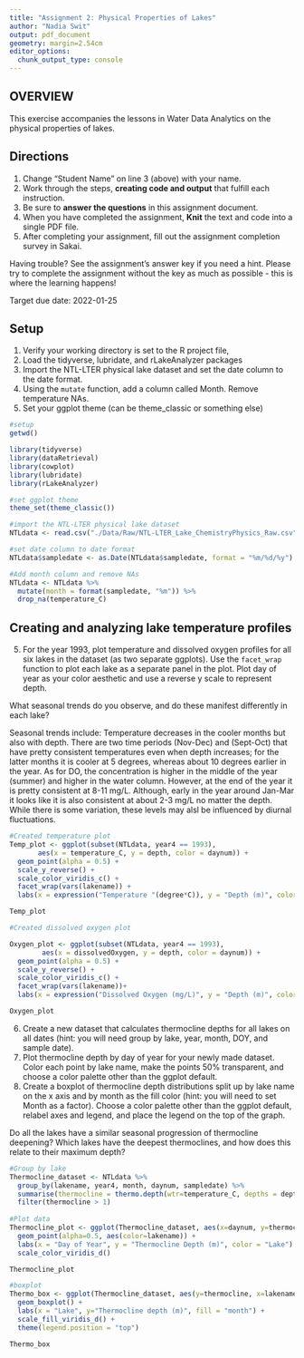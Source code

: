 ```yaml
---
title: "Assignment 2: Physical Properties of Lakes"
author: "Nadia Swit"
output: pdf_document
geometry: margin=2.54cm
editor_options: 
  chunk_output_type: console
---
```


## OVERVIEW

This exercise accompanies the lessons in Water Data Analytics on the physical properties of lakes. 

## Directions
1. Change "Student Name" on line 3 (above) with your name.
2. Work through the steps, **creating code and output** that fulfill each instruction.
3. Be sure to **answer the questions** in this assignment document.
4. When you have completed the assignment, **Knit** the text and code into a single PDF file.
5. After completing your assignment, fill out the assignment completion survey in Sakai. 

Having trouble? See the assignment's answer key if you need a hint. Please try to complete the assignment without the key as much as possible - this is where the learning happens!

Target due date: 2022-01-25

## Setup

1. Verify your working directory is set to the R project file, 
2. Load the tidyverse, lubridate, and rLakeAnalyzer packages
3. Import the NTL-LTER physical lake dataset and set the date column to the date format. 
4. Using the `mutate` function, add a column called Month. Remove temperature NAs.
5. Set your ggplot theme (can be theme_classic or something else)

```r
#setup
getwd()

library(tidyverse)
library(dataRetrieval)
library(cowplot)
library(lubridate)
library(rLakeAnalyzer)

#set ggplot theme
theme_set(theme_classic())

#import the NTL-LTER physical lake dataset
NTLdata <- read.csv("./Data/Raw/NTL-LTER_Lake_ChemistryPhysics_Raw.csv") #directory didn't work when "./../" even thought couldn't find with other path characters

#set date column to date format
NTLdata$sampledate <- as.Date(NTLdata$sampledate, format = "%m/%d/%y")

#Add month column and remove NAs
NTLdata <- NTLdata %>%
  mutate(month = format(sampledate, "%m")) %>%
  drop_na(temperature_C)


```

## Creating and analyzing lake temperature profiles

5. For the year 1993, plot temperature and dissolved oxygen profiles for all six lakes in the dataset (as two separate ggplots). Use the `facet_wrap` function to plot each lake as a separate panel in the plot. Plot day of year as your color aesthetic and use a reverse y scale to represent depth. 

What seasonal trends do you observe, and do these manifest differently in each lake?

Seasonal trends include: Temperature decreases in the cooler months but also with depth. There are two time periods (Nov-Dec) and (Sept-Oct) that have pretty consistent temperatures even when depth increases; for the latter months it is cooler at 5 degrees, whereas about 10 degrees earlier in the year. As for DO, the concentration is higher in the middle of the year (summer) and higher in the water column. However, at the end of the year it is pretty consistent at 8-11 mg/L. Although, early in the year around Jan-Mar it looks like it is also consistent at about 2-3 mg/L no matter the depth. While there is some variation, these levels may alsl be influenced by diurnal fluctuations.

```r
#Created temperature plot
Temp_plot <- ggplot(subset(NTLdata, year4 == 1993), 
       aes(x = temperature_C, y = depth, color = daynum)) +
  geom_point(alpha = 0.5) +
  scale_y_reverse() +
  scale_color_viridis_c() +
  facet_wrap(vars(lakename)) +
  labs(x = expression("Temperature "(degree*C)), y = "Depth (m)", color = "DOY") 

Temp_plot

#Created dissolved oxygen plot

Oxygen_plot <- ggplot(subset(NTLdata, year4 == 1993), 
        aes(x = dissolvedOxygen, y = depth, color = daynum)) +
  geom_point(alpha = 0.5) +
  scale_y_reverse() +
  scale_color_viridis_c() +
  facet_wrap(vars(lakename))+
  labs(x = expression("Dissolved Oxygen (mg/L)", y = "Depth (m)", color = "DOY")) #why is depth lowercase?

Oxygen_plot

```

6. Create a new dataset that calculates thermocline depths for all lakes on all dates (hint: you will need group by lake, year, month, DOY, and sample date).
7. Plot thermocline depth by day of year for your newly made dataset. Color each point by lake name, make the points 50% transparent, and choose a color palette other than the ggplot default. 
8. Create a boxplot of thermocline depth distributions split up by lake name on the x axis and by month as the fill color (hint: you will need to set Month as a factor). Choose a color palette other than the ggplot default, relabel axes and legend, and place the legend on the top of the graph.

Do all the lakes have a similar seasonal progression of thermocline deepening? Which lakes have the deepest thermoclines, and how does this relate to their maximum depth? 

```r
#Group by lake
Thermocline_dataset <- NTLdata %>%
  group_by(lakename, year4, month, daynum, sampledate) %>%
  summarise(thermocline = thermo.depth(wtr=temperature_C, depths = depth, seasonal = FALSE)) %>%
  filter(thermocline > 1)
  
#Plot data
Thermocline_plot <- ggplot(Thermocline_dataset, aes(x=daynum, y=thermocline)) + #where to put aes of lake color
  geom_point(alpha=0.5, aes(color=lakename)) +
  labs(x = "Day of Year", y = "Thermocline Depth (m)", color = "Lake") +
  scale_color_viridis_d()

Thermocline_plot

#boxplot
Thermo_box <- ggplot(Thermocline_dataset, aes(y=thermocline, x=lakename, fill = as.factor(month))) +
  geom_boxplot() +
  labs(x = "Lake", y="Thermocline depth (m)", fill = "month") +
  scale_fill_viridis_d() +
  theme(legend.position = "top")

Thermo_box




```

